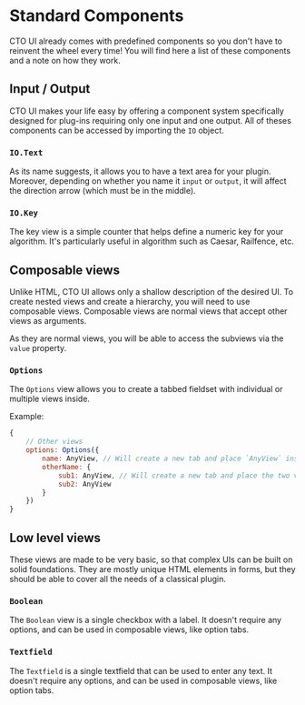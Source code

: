 # Standard Components
CTO UI already comes with predefined components so you don't have to reinvent the wheel every time! You will find here a list of these components and a note on how they work.

## Input / Output
CTO UI makes your life easy by offering a component system specifically designed for plug-ins requiring only one input and one output. All of theses components can be accessed by importing the `IO` object.
### `IO.Text`
As its name suggests, it allows you to have a text area for your plugin. Moreover, depending on whether you name it `input` or `output`, it will affect the direction arrow (which must be in the middle).

### `IO.Key`
The key view is a simple counter that helps define a numeric key for your algorithm. It's particularly useful in algorithm such as Caesar, Railfence, etc.

## Composable views
Unlike HTML, CTO UI allows only a shallow description of the desired UI. To create nested views and create a hierarchy, you will need to use composable views. Composable views are normal views that accept other views as arguments.

As they are normal views, you will be able to access the subviews via the `value` property.
### `Options`
The `Options` view allows you to create a tabbed fieldset with individual or multiple views inside.

Example:
```js
{
    // Other views
    options: Options({
        name: AnyView, // Will create a new tab and place `AnyView` inside.
        otherName: {
            sub1: AnyView, // Will create a new tab and place the two views inside.
            sub2: AnyView
        }
    })
}
```
## Low level views

These views are made to be very basic, so that complex UIs can be built on solid foundations. They are mostly unique HTML elements in forms, but they should be able to cover all the needs of a classical plugin.

### `Boolean`
The `Boolean` view is a single checkbox with a label. It doesn't require any options, and can be used in composable views, like option tabs.

### `Textfield`
The `Textfield` is a single textfield that can be used to enter any text. It doesn't require any options, and can be used in composable views, like option tabs.